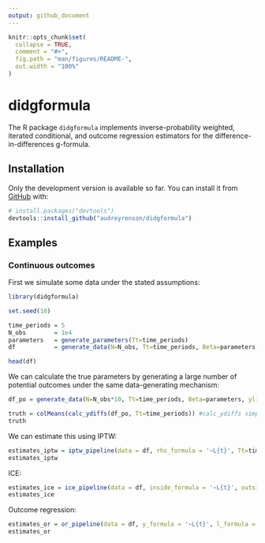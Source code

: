 ```yaml
---
output: github_document
---
```


<!-- README.md is generated from README.Rmd. Please edit that file -->

```r
knitr::opts_chunk$set(
  collapse = TRUE,
  comment = "#>",
  fig.path = "man/figures/README-",
  out.width = "100%"
)
```

# didgformula

<!-- badges: start -->
<!-- badges: end -->

The R package `didgformula` implements inverse-probability weighted, iterated conditional, and outcome regression estimators for the difference-in-differences g-formula. 

## Installation

Only the development version is available so far. You can install it from [GitHub](https://github.com/) with:

``` r
# install.packages("devtools")
devtools::install_github("audreyrenson/didgformula")
```

## Examples

### Continuous outcomes

First we simulate some data under the stated assumptions:

```r
library(didgformula)

set.seed(10)

time_periods = 5
N_obs        = 1e4
parameters   = generate_parameters(Tt=time_periods)
df           = generate_data(N=N_obs, Tt=time_periods, Beta=parameters, ylink = 'rnorm_identity')

head(df)
```

We can calculate the true parameters by generating a large number of potential outcomes under the same data-generating mechanism:

```r
df_po = generate_data(N=N_obs*10, Tt=time_periods, Beta=parameters, ylink='rnorm_identity', potential_outcomes = TRUE)

truth = colMeans(calc_ydiffs(df_po, Tt=time_periods)) #calc_ydiffs simply takes Y_t-Y_{t-1} for t=1,...,T
truth
```

We can estimate this using IPTW:

```r
estimates_iptw = iptw_pipeline(data = df, rhs_formula = '~L{t}', Tt=time_periods)
estimates_iptw
```
ICE:
```r
estimates_ice = ice_pipeline(data = df, inside_formula = '~L{t}', outside_formula = '~L{k}', Tt=time_periods)
estimates_ice
```

Outcome regression:
```r
estimates_or = or_pipeline(data = df, y_formula = '~L{t}', l_formula = '~1', Tt=time_periods, nreps=N_obs) #usually nreps should be much larger but in this example it appears fine
estimates_or
```



